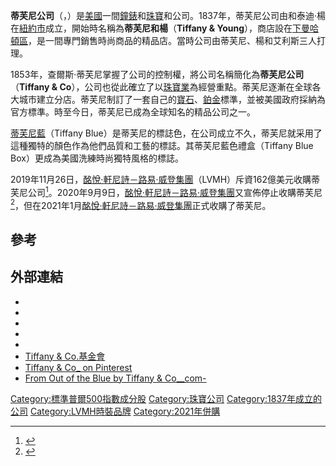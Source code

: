 {{Infobox_Company 
|company_name = 蒂芙尼公司
|company_logo = [[File:Tiffany_&_Co._wordmark_2003.svg|200px]]
|company_type = [[子公司|子公司]]
|traded_as = 
|company_slogan = 鑽石數以碼計<br>''Diamonds by the Yard''
|foundation = {{Start date|1837|09|18}}（[[紐約市|紐約市]]）
|founder = {{link-en|查理斯·路易斯·蒂芙尼|Charles Lewis Tiffany}}<br>泰迪·楊
|location = {{USA}}[[紐約州|紐約州]][[紐約市|紐約市]][[第五大道|第五大道]]727號<br>''727 Fifth Avenue New York City, USA 10022''
|area_served = 世界各地
|chairman = 邁克爾·科瓦斯基<ref name = 09IncomeStatement/>
|CEO = 邁克爾·科瓦斯基<ref name = 09IncomeStatement/>
|key_people = 邁克爾·科瓦斯基（[[董事長|董事長]]、[[執行長|執行長]]）<ref name = 09IncomeStatement>[[wikinvest:stock/Tiffany_&_Co_(TIF)/Data/Income_Statement|Tiffany & Co (TIF) annual SEC income statement filing via Wikinvest]]</ref><br>法蘭契斯卡·安孚席托夫（{{link-en|設計總監|Design director}}）<ref name = Amfitheatrof>{{cite web|url=http://press.tiffany.com/ViewBackgrounder.aspx?backgrounderId=47|title=About Tiffany & Co.|publisher=www.tiffany.com|accessdate=2014-09-28|archive-date=2020-10-27|archive-url=https://web.archive.org/web/20201027235605/http://press.tiffany.com/ViewBackgrounder.aspx?backgrounderId=47|dead-url=no}}</ref><br>詹姆斯·奎恩（[[總裁|總裁]]）<br>{{link-en|查理斯·路易斯·蒂芙尼|Charles Lewis Tiffany}}（創辦人）<br>泰迪·楊（創辦人）
|industry = [[珠寶|珠寶業]]、{{link-en|銀匠|Silversmith|銀飾業}}
|num_employees = 9,800人（2011年）<ref name="2008 Annual Report">{{cite web |url=http://www.shareholder.com/visitors/dynamicdoc/document.cfm?documentid=2545&companyid=TIF&Pin=&Zoom=1x&page=23 |title=2008 Annual Report |publisher=Shareholder.com |date= |accessdate=2013-02-18 |archive-url=https://web.archive.org/web/20120929092717/http://www.shareholder.com/visitors/dynamicdoc/document.cfm?DocumentID=2545&PIN=&CompanyID=TIF&Zoom=1x&Page=23 |archive-date=2012-09-29 |dead-url=yes }}</ref>
|assets = {{increase}}37.9億[[美元|美元]]（2013年）<ref name = 13BalanceSheet>[[wikinvest:stock/Tiffany_&_Co_(TIF)/Data/Balance_Sheet|Tiffany & Co (TIF) annual SEC balance sheet filing via Wikinvest]]</ref>
|equity = {{increase}}23.2億美元（2013年）<ref name = 13BalanceSheet/>
|products = [[鑽石|鑽石]]<br>[[珠寶|珠寶]]<br>[[餐具|餐具]]<br>[[禮品|禮品]]<br>{{link-en|銀匠|Silversmith|銀飾}}<br>[[手錶|手錶]]
| parent = [[LVMH|LVMH]]
|homepage = {{en}}[http://www.tiffany.com/ Tiffany & Co]
}}
'''蒂芙尼公司'''（{{lang-en|'''Tiffany & Co.'''}}，{{nyse|TIF}}）是[[美國|美國]]一間[[鐘錶|鐘錶]]和[[珠寶|珠寶]]和{{link-en|銀匠|Silversmith|銀飾}}公司。1837年，蒂芙尼公司由{{link-en|查理斯·路易斯·蒂芙尼|Charles Lewis Tiffany}}和泰迪·楊在[[紐約市|紐約市]]成立，開始時名稱為'''蒂芙尼和楊'''（'''Tiffany & Young'''），商店設在[[下曼哈頓|下曼哈頓區]]，是一間專門銷售時尚商品的精品店。當時公司由蒂芙尼、楊和艾利斯三人打理。

1853年，查爾斯·蒂芙尼掌握了公司的控制權，將公司名稱簡化為'''蒂芙尼公司'''（'''Tiffany & Co'''），公司也從此確立了以[[珠寶|珠寶業]]為經營重點。蒂芙尼逐漸在全球各大城市建立分店。蒂芙尼制訂了一套自己的[[寶石|寶石]]、[[鉑金|鉑金]]標準，並被美國政府採納為官方標準。時至今日，蒂芙尼已成為全球知名的精品公司之一。

[[蒂芙尼藍|蒂芙尼藍]]（Tiffany Blue）是蒂芙尼的標誌色，在公司成立不久，蒂芙尼就采用了這種獨特的顏色作為他們品質和工藝的標誌。其蒂芙尼藍色禮盒（Tiffany Blue Box）更成為美國洗練時尚獨特風格的標誌。

2019年11月26日，[[酩悅·軒尼詩－路易·威登集團|酩悅·軒尼詩－路易·威登集團]]（LVMH）斥資162億美元收購蒂芙尼公司<ref>{{Cite web |url=http://www.xinhuanet.com/fortune/2019-11/25/c_1125273255.htm |title=路威酩轩正式收购蒂芙尼 |access-date=2019-11-25 |archive-date=2019-12-20 |archive-url=https://web.archive.org/web/20191220100232/http://www.xinhuanet.com/fortune/2019-11/25/c_1125273255.htm |dead-url=no }}</ref>。2020年9月9日，[[酩悅·軒尼詩－路易·威登集團|酩悅·軒尼詩－路易·威登集團]]又宣佈停止收購蒂芙尼<ref>{{cite news |title=LVMH集团终止收购蒂芙尼 奢侈品行业历史上最大收购案告吹 |url=https://www.sohu.com/a/417505984_255783?spm=smpc.news-home.pol-subject-news.9.1599724800211fcBGTAz |accessdate=2020-09-10 |archive-date=2021-04-10 |archive-url=https://web.archive.org/web/20210410031800/https://www.sohu.com/a/417505984_255783?spm=smpc.news-home.pol-subject-news.9.1599724800211fcBGTAz |dead-url=no }}</ref>，但在2021年1月[[酩悅·軒尼詩－路易·威登集團|酩悅·軒尼詩－路易·威登集團]]正式收購了蒂芙尼。

== 參考 ==
{{reflist}}

== 外部連結 ==
{{commons category|Tiffany & Co.}}
* {{Official|http://www.tiffany.com/International.aspx}}
* {{facebook|Tiffany|Tiffany & Co.}}
* {{instagram|tiffanyandco|Tiffany & Co.}}
* {{twitter|TiffanyAndCo|Tiffany & Co.}}
* {{youtube|user=OfficialTiffanyAndCo|Tiffany & Co.}}
* [http://www.tiffanyandcofoundation.org/ Tiffany & Co.基金會] {{Wayback|url=http://www.tiffanyandcofoundation.org/ |date=20210419193222 }}
* [https://www.pinterest.com/tiffanyandco/ Tiffany & Co_ on Pinterest] {{Wayback|url=https://www.pinterest.com/tiffanyandco/ |date=20210410033202 }}
* [http://tiffanyandco.tumblr.com/ From Out of the Blue by Tiffany & Co__com-] {{Wayback|url=http://tiffanyandco.tumblr.com/ |date=20180412170959 }}
{{设计师品牌}}
{{Authority control}}

{{DEFAULTSORT:Tiffany & Co.}}
[[Category:標準普爾500指數成分股|Category:標準普爾500指數成分股]]
[[Category:珠寶公司|Category:珠寶公司]]
[[Category:1837年成立的公司|Category:1837年成立的公司]]
[[Category:LVMH時裝品牌|Category:LVMH時裝品牌]]
[[Category:2021年併購|Category:2021年併購]]